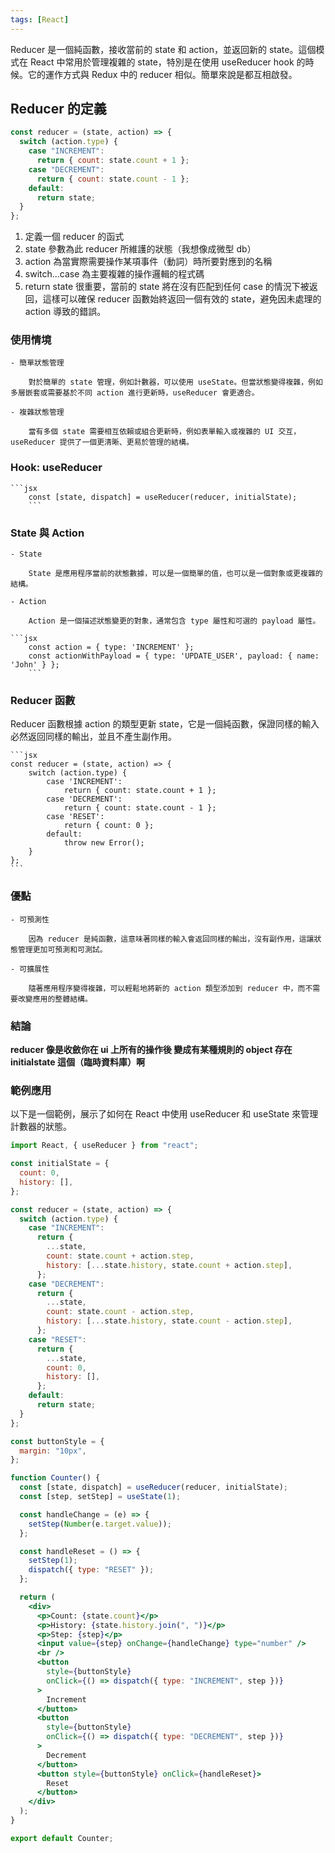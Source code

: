 ```yaml
---
tags: [React]
---
```



Reducer 是一個純函數，接收當前的 state 和 action，並返回新的 state。這個模式在 React 中常用於管理複雜的 state，特別是在使用 useReducer hook 的時候。它的運作方式與 Redux 中的 reducer 相似。簡單來說是都互相啟發。

## Reducer 的定義

```jsx
const reducer = (state, action) => {
  switch (action.type) {
    case "INCREMENT":
      return { count: state.count + 1 };
    case "DECREMENT":
      return { count: state.count - 1 };
    default:
      return state;
  }
};
```

1. 定義一個 reducer 的函式
2. state 參數為此 reducer 所維護的狀態（我想像成微型 db）
3. action 為當實際需要操作某項事件（動詞）時所要對應到的名稱
4. switch...case 為主要複雜的操作邏輯的程式碼
5. return state 很重要，當前的 state 將在沒有匹配到任何 case 的情況下被返回，這樣可以確保 reducer 函數始終返回一個有效的 state，避免因未處理的 action 導致的錯誤。

### 使用情境

    - 簡單狀態管理

        對於簡單的 state 管理，例如計數器，可以使用 useState。但當狀態變得複雜，例如多層嵌套或需要基於不同 action 進行更新時，useReducer 會更適合。

    - 複雜狀態管理

        當有多個 state 需要相互依賴或組合更新時，例如表單輸入或複雜的 UI 交互，useReducer 提供了一個更清晰、更易於管理的結構。

### Hook: useReducer

    ```jsx
        const [state, dispatch] = useReducer(reducer, initialState);
        ```

### State 與 Action

    - State

        State 是應用程序當前的狀態數據，可以是一個簡單的值，也可以是一個對象或更複雜的結構。

    - Action

        Action 是一個描述狀態變更的對象，通常包含 type 屬性和可選的 payload 屬性。

    ```jsx
        const action = { type: 'INCREMENT' };
        const actionWithPayload = { type: 'UPDATE_USER', payload: { name: 'John' } };
        ```

### Reducer 函數

Reducer 函數根據 action 的類型更新 state，它是一個純函數，保證同樣的輸入必然返回同樣的輸出，並且不產生副作用。

    ```jsx
    const reducer = (state, action) => {
        switch (action.type) {
            case 'INCREMENT':
                return { count: state.count + 1 };
            case 'DECREMENT':
                return { count: state.count - 1 };
            case 'RESET':
                return { count: 0 };
            default:
                throw new Error();
        }
    };
    ```

### 優點

    - 可預測性

        因為 reducer 是純函數，這意味著同樣的輸入會返回同樣的輸出，沒有副作用，這讓狀態管理更加可預測和可測試。

    - 可擴展性

        隨著應用程序變得複雜，可以輕鬆地將新的 action 類型添加到 reducer 中，而不需要改變應用的整體結構。

### 結論

**reducer 像是收斂你在 ui 上所有的操作後 變成有某種規則的 object 存在 initialstate 這個（臨時資料庫）啊**

### 範例應用

以下是一個範例，展示了如何在 React 中使用 useReducer 和 useState 來管理計數器的狀態。

```jsx
import React, { useReducer } from "react";

const initialState = {
  count: 0,
  history: [],
};

const reducer = (state, action) => {
  switch (action.type) {
    case "INCREMENT":
      return {
        ...state,
        count: state.count + action.step,
        history: [...state.history, state.count + action.step],
      };
    case "DECREMENT":
      return {
        ...state,
        count: state.count - action.step,
        history: [...state.history, state.count - action.step],
      };
    case "RESET":
      return {
        ...state,
        count: 0,
        history: [],
      };
    default:
      return state;
  }
};

const buttonStyle = {
  margin: "10px",
};

function Counter() {
  const [state, dispatch] = useReducer(reducer, initialState);
  const [step, setStep] = useState(1);

  const handleChange = (e) => {
    setStep(Number(e.target.value));
  };

  const handleReset = () => {
    setStep(1);
    dispatch({ type: "RESET" });
  };

  return (
    <div>
      <p>Count: {state.count}</p>
      <p>History: {state.history.join(", ")}</p>
      <p>Step: {step}</p>
      <input value={step} onChange={handleChange} type="number" />
      <br />
      <button
        style={buttonStyle}
        onClick={() => dispatch({ type: "INCREMENT", step })}
      >
        Increment
      </button>
      <button
        style={buttonStyle}
        onClick={() => dispatch({ type: "DECREMENT", step })}
      >
        Decrement
      </button>
      <button style={buttonStyle} onClick={handleReset}>
        Reset
      </button>
    </div>
  );
}

export default Counter;
```

<UseReducerDemo />
